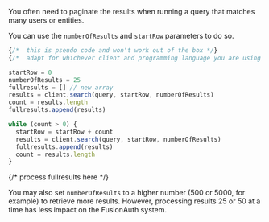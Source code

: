 You often need to paginate the results when running a query that matches many users or entities. 

You can use the `numberOfResults` and `startRow` parameters to do so.

```javascript title="Pagination pseudocode to retrieve search results"
{/*  this is pseudo code and won't work out of the box */}
{/*  adapt for whichever client and programming language you are using */}

startRow = 0
numberOfResults = 25
fullresults = [] // new array
results = client.search(query, startRow, numberOfResults)
count = results.length
fullresults.append(results)

while (count > 0) {
  startRow = startRow + count 
  results = client.search(query, startRow, numberOfResults)
  fullresults.append(results)
  count = results.length
}
```

{/*  process fullresults here */}

You may also set `numberOfResults` to a higher number (500 or 5000, for example) to retrieve more results.
However, processing results 25 or 50 at a time has less impact on the FusionAuth system.

